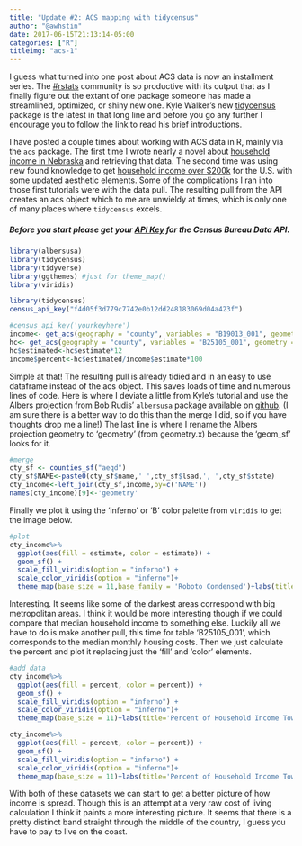 ```yaml
---
title: "Update #2: ACS mapping with tidycensus"
author: "@awhstin"
date: 2017-06-15T21:13:14-05:00
categories: ["R"]
titleimg: "acs-1"
---
```


I guess what turned into one post about ACS data is now an installment series. The <a href="https://twitter.com/search?q=%23rstats&src=typd" target="_blank">#rstats</a> community is so productive with its output that as I finally figure out the extant of one package someone has made a streamlined, optimized, or shiny new one. Kyle Walker's new <a href="https://walkerke.github.io/tidycensus/" target="_blank">tidycensus</a> package is the latest in that long line and before you go any further I encourage you to follow the link to read his brief introductions. 

I have posted a couple times about working with ACS data in R, mainly via the <code class="language-r">acs</code> package. The first time I wrote nearly a novel about <a href="http://www.austinwehrwein.com/tutorials/navigating-mapping-with-the-acs-package/" target="_blank">household income in Nebraska</a> and retrieving that data. The second time was using new found knowledge to get <a href="http://www.austinwehrwein.com/tutorials/update-mapping-acs/" target="_blank">household income over $200k</a> for the U.S. with some updated aesthetic elements. Some of the complications I ran into those first tutorials were with the data pull. The resulting pull from the API creates an acs object which to me are unwieldy at times, which is only one of many places where <code class="language-r">tidycensus</code> excels. 
<h5>Before you start please get your <a href="http://api.census.gov/data/key_signup.html." target="_blank">API Key</a> for the Census Bureau Data API.</h5>

```r
library(albersusa)
library(tidycensus)
library(tidyverse)
library(ggthemes) #just for theme_map()
library(viridis)
```
```r
library(tidycensus)
census_api_key("f4d05f3d779c7742e0b12dd248183069d04a423f")
```
```r
#census_api_key('yourkeyhere')
income<- get_acs(geography = "county", variables = "B19013_001", geometry = TRUE)
hc<- get_acs(geography = "county", variables = "B25105_001", geometry = TRUE)
hc$estimated<-hc$estimate*12
income$percent<-hc$estimated/income$estimate*100
```
Simple at that! The resulting pull is already tidied and in an easy to use dataframe instead of the acs object. This saves loads of time and numerous lines of code. Here is where I deviate a little from Kyle's tutorial and use the Albers projection from Bob Rudis' <code class="language-r">albersusa</code> package available on <a href="https://github.com/hrbrmstr/albersusa" target="_blank">github</a>. (I am sure there is a better way to do this than the merge I did, so if you have thoughts drop me a line!) The last line is where I rename the Albers projection geometry to 'geometry' (from geometry.x) because the 'geom_sf' looks for it.
```r
#merge
cty_sf <- counties_sf("aeqd")
cty_sf$NAME<-paste0(cty_sf$name,' ',cty_sf$lsad,', ',cty_sf$state)
cty_income<-left_join(cty_sf,income,by=c('NAME'))
names(cty_income)[9]<-'geometry'
```
Finally we plot it using the 'inferno' or 'B' color palette from <code class="language-r">viridis</code> to get the image below. 
```r
#plot
cty_income%>%
  ggplot(aes(fill = estimate, color = estimate)) + 
  geom_sf() + 
  scale_fill_viridis(option = "inferno") + 
  scale_color_viridis(option = "inferno")+
  theme_map(base_size = 11,base_family = 'Roboto Condensed')+labs(title='Household Income by County',subtitle='Median household income from the 2011-2015 ACS')
```

Interesting. It seems like some of the darkest areas correspond with big metropolitan areas. I think it would be more interesting though if we could compare that median household income to something else. Luckily all we have to do is make another pull, this time for table 'B25105_001', which corresponds to the median monthly housing costs. Then we just calculate the percent and plot it replacing just the 'fill' and 'color' elements.
```r
#add data
cty_income%>%
  ggplot(aes(fill = percent, color = percent)) + 
  geom_sf() + 
  scale_fill_viridis(option = "inferno") + 
  scale_color_viridis(option = "inferno")+
  theme_map(base_size = 11)+labs(title='Percent of Household Income Toward Housing Costs',subtitle='Median housing costs divided by median household income\nby county from the 2011-2015 ACS')
```
```r
cty_income%>%
  ggplot(aes(fill = percent, color = percent)) + 
  geom_sf() + 
  scale_fill_viridis(option = "inferno") + 
  scale_color_viridis(option = "inferno")+
  theme_map(base_size = 11)+labs(title='Percent of Household Income Toward Housing Costs',subtitle='Median housing costs divided by median household income\nby county from the 2011-2015 ACS')
```

With both of these datasets we can start to get a better picture of how income is spread. Though this is an attempt at a very raw cost of living calculation I think it paints a more interesting picture. It seems that there is a pretty distinct band straight through the middle of the country, I guess you have to pay to live on the coast.